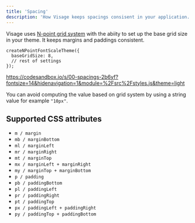 ```yaml
---
title: 'Spacing'
description: 'How Visage keeps spacings consisent in your application.'
---
```


Visage uses [N-point grid system](https://spec.fm/specifics/8-pt-grid) with the abiity to set up the base grid size in your theme. It keeps margins and paddings consistent.

```tsx transpile=false
createNPointFontScaleTheme({
  baseGridSize: 8,
  // rest of settings
});
```

https://codesandbox.io/s/00-spacings-2b6yf?fontsize=14&hidenavigation=1&module=%2Fsrc%2Fstyles.js&theme=light

You can avoid computing the value based on grid system by using a string value for example `"10px"`.

## Supported CSS attributes

- `m / margin`
- `mb / marginBottom`
- `ml / marginLeft`
- `mr / marginRight`
- `mt / marginTop`
- `mx / marginLeft + marginRight`
- `my / marginTop + marginBottom`
- `p / padding`
- `pb / paddingBottom`
- `pl / paddingLeft`
- `pr / paddingRight`
- `pt / paddingTop`
- `px / paddingLeft + paddingRight`
- `py / paddingTop + paddingBottom`
